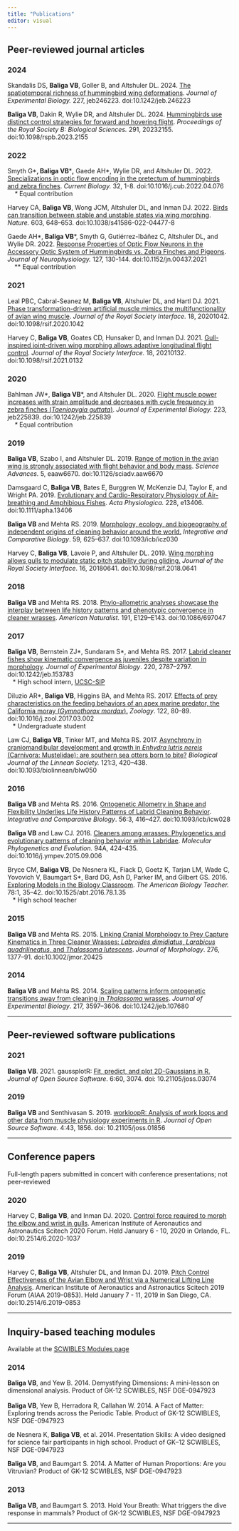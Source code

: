 ```yaml
---
title: "Publications"
editor: visual
---
```


## Peer-reviewed journal articles

### 2024

Skandalis DS, **Baliga VB**, Goller B, and Altshuler DL. 2024. [The
spatiotemporal richness of hummingbird wing
deformations](https://doi.org/10.1242/jeb.246223). *Journal of Experimental
Biology.* 227, jeb246223. doi:10.1242/jeb.246223

**Baliga VB**, Dakin R, Wylie DR, and Altshuler DL. 2024. [Hummingbirds use
distinct control strategies for forward and hovering
flight](https://doi.org/10.1098/rspb.2023.2155). *Proceedings of the Royal
Society B: Biological Sciences.* 291, 20232155. doi:10.1098/rspb.2023.2155

### 2022

Smyth G\***, Baliga VB**\***,** Gaede AH\*, Wylie DR, and Altshuler DL. 2022.
[Specializations in optic flow encoding in the pretectum of hummingbirds and
zebra finches](https://doi.org/10.1016/j.cub.2022.04.076). *Current Biology.*
32, 1-8. doi:10.1016/j.cub.2022.04.076*\
    \** Equal contribution

Harvey CA, **Baliga VB**, Wong JCM, Altshuler DL, and Inman DJ. 2022. [Birds can
transition between stable and unstable states via wing
morphing](https://doi.org/10.1038/s41586-022-04477-8). *Nature.* 603, 648--653.
doi:10.1038/s41586-022-04477-8

Gaede AH\*, **Baliga VB**\*, Smyth G, Gutiérrez-Ibáñez C, Altshuler DL, and
Wylie DR. 2022. [Response Properties of Optic Flow Neurons in the Accessory
Optic System of Hummingbirds vs. Zebra Finches and
Pigeons](https://doi.org/10.1152/jn.00437.2021). *Journal of Neurophysiology.*
127, 130-144. doi:10.1152/jn.00437.2021\
    \*\* Equal contribution

### 2021

Leal PBC, Cabral-Seanez M, **Baliga VB**, Altshuler DL, and Hartl DJ. 2021.
[Phase transformation-driven artificial muscle mimics the multifunctionality of
avian wing muscle](https://doi.org/10.1098/rsif.2020.1042). *Journal of the
Royal Society Interface.* 18, 20201042. doi:10.1098/rsif.2020.1042

Harvey C, **Baliga VB**, Goates CD, Hunsaker D, and Inman DJ. 2021.
[Gull-inspired joint-driven wing morphing allows adaptive longitudinal flight
control](https://doi.org/10.1098/rsif.2021.0132). *Journal of the Royal Society
Interface.* 18, 20210132. doi:10.1098/rsif.2021.0132

### 2020

Bahlman JW\*, **Baliga VB**\*, and Altshuler DL. 2020. [Flight muscle power
increases with strain amplitude and decreases with cycle frequency in zebra
finches (*Taeniopygia guttata*)](https://dx.doi.org/10.1242/jeb.225839).
*Journal of Experimental Biology.* 223*,* jeb225839. doi:10.1242/jeb.225839*\
    \** Equal contribution

### 2019

**Baliga VB**, Szabo I, and Altshuler DL. 2019. [Range of motion in the avian
wing is strongly associated with flight behavior and body
mass](https://doi.org/10.1126/sciadv.aaw6670). *Science Advances.* 5, eaaw6670.
doi:10.1126/sciadv.aaw6670

Damsgaard C, **Baliga VB**, Bates E, Burggren W, McKenzie DJ, Taylor E, and
Wright PA. 2019. [Evolutionary and Cardio-Respiratory Physiology of
Air-breathing and Amphibious Fishes](https://doi.org/10.1111/apha.13406). *Acta
Physiologica.* 228, e13406. doi:10.1111/apha.13406

**Baliga VB** and Mehta RS. 2019. [Morphology, ecology, and biogeography of
independent origins of cleaning behavior around the
world.](https://doi.org/10.1093/icb/icz030) *Integrative and Comparative
Biology*. 59, 625--637. doi:10.1093/icb/icz030

Harvey C, **Baliga VB**, Lavoie P, and Altshuler DL. 2019. [Wing morphing allows
gulls to modulate static pitch stability during
gliding.](http://dx.doi.org/10.1098/rsif.2018.0641) *Journal of the Royal
Society Interface*. 16, 20180641. doi:10.1098/rsif.2018.0641

### 2018

**Baliga VB** and Mehta RS. 2018. [Phylo-allometric analyses showcase the
interplay between life history patterns and phenotypic convergence in cleaner
wrasses](https://doi.org/10.1086/697047). *American Naturalist.* 191,
E129--E143. doi:10.1086/697047

### 2017

**Baliga VB**, Bernstein ZJ\*, Sundaram S\*, and Mehta RS. 2017. [Labrid cleaner
fishes show kinematic convergence as juveniles despite variation in
morphology](http://dx.doi.org/10.1242/jeb.153783). *Journal of Experimental
Biology*. 220, 2787--2797. doi:10.1242/jeb.153783\
   \* High school intern, [UCSC-SIP](http://ucsc-sip.org/)

Diluzio AR\*, **Baliga VB**, Higgins BA, and Mehta RS. 2017. [Effects of prey
characteristics on the feeding behaviors of an apex marine predator, the
California moray (*Gymnothorax
mordax*).](http://dx.doi.org/10.1016/j.zool.2017.03.002) *Zoology*. 122, 80--89.
doi:10.1016/j.zool.2017.03.002\
   \* Undergraduate student

Law CJ, **Baliga VB**, Tinker MT, and Mehta RS. 2017. [Asynchrony in
craniomandibular development and growth in *Enhydra lutris nereis* (Carnivora:
Mustelidae): are southern sea otters born to
bite?](http://dx.doi.org/10.1093/biolinnean/blw050) *Biological Journal of the
Linnean Society.* 121:3, 420--438. doi:10.1093/biolinnean/blw050

### 2016

**Baliga VB** and Mehta RS. 2016. [Ontogenetic Allometry in Shape and
Flexibility Underlies Life History Patterns of Labrid Cleaning
Behavior](http://dx.doi.org/10.1093/icb/icw028). *Integrative and Comparative
Biology*. 56:3, 416--427. doi:10.1093/icb/icw028

**Baliga VB** and Law CJ. 2016. [Cleaners among wrasses: Phylogenetics and
evolutionary patterns of cleaning behavior within
Labridae](http://dx.doi.org/10.1016/j.ympev.2015.09.006). *Molecular
Phylogenetics and Evolution.* 94A, 424--435. doi:10.1016/j.ympev.2015.09.006

Bryce CM, **Baliga VB**, De Nesnera KL, Fiack D, Goetz K, Tarjan LM, Wade C,
Yovovich V, Baumgart S\*, Bard DG, Ash D, Parker IM, and Gilbert GS. 2016*.*
[Exploring Models in the Biology
Classroom](http://dx.doi.org/10.1525/abt.2016.78.1.35). *The American Biology
Teacher.* 78:1, 35--42. doi:10.1525/abt.2016.78.1.35\
   \* High school teacher

### 2015

**Baliga VB** and Mehta RS. 2015. [Linking Cranial Morphology to Prey Capture
Kinematics in Three Cleaner Wrasses: *Labroides dimidiatus*, *Larabicus
quadrilineatus*, and *Thalassoma
lutescens*](http://dx.doi.org/10.1002/jmor.20425). *Journal of Morphology*. 276,
1377--91. doi:10.1002/jmor.20425

### 2014

**Baliga VB** and Mehta RS. 2014. [Scaling patterns inform ontogenetic
transitions away from cleaning in *Thalassoma*
wrasses](http://dx.doi.org/10.1242/jeb.107680). *Journal of Experimental
Biology*. 217, 3597--3606. doi:10.1242/jeb.107680

--------------------------------------------------------------------------------

## Peer-reviewed software publications

### 2021

**Baliga VB**. 2021. gaussplotR: [Fit, predict, and plot 2D-Gaussians in
R.](https://doi.org/10.21105/joss.03074) *Journal of Open Source Software*.
6:60, 3074. doi: 10.21105/joss.03074

### 2019

**Baliga VB** and Senthivasan S. 2019. [workloopR: Analysis of work loops and
other data from muscle physiology experiments in
R](https://doi.org/10.21105/joss.01856). *Journal of Open Source Software.*
4:43, 1856. doi: 10.21105/joss.01856

--------------------------------------------------------------------------------

## Conference papers

Full-length papers submitted in concert with conference presentations; not
peer-reviewed

### 2020

Harvey C, **Baliga VB**, and Inman DJ. 2020. [Control force required to morph
the elbow and wrist in gulls](https://dx.doi.org/10.2514/6.2020-1037). American
Institute of Aeronautics and Astronautics Scitech 2020 Forum. Held January 6 -
10, 2020 in Orlando, FL. doi:10.2514/6.2020-1037

### 2019

Harvey C, **Baliga VB**, Altshuler DL, and Inman DJ. 2019. [Pitch Control
Effectiveness of the Avian Elbow and Wrist via a Numerical Lifting Line
Analysis](https://doi.org/10.2514/6.2019-0853). American Institute of
Aeronautics and Astronautics Scitech 2019 Forum (AIAA 2019-0853). Held January
7 - 11, 2019 in San Diego, CA. doi:10.2514/6.2019-0853

--------------------------------------------------------------------------------

## Inquiry-based teaching modules

Available at the [SCWIBLES Modules
page](http://scwibles.ucsc.edu/SCWIBLESModules.html)

### 2014

**Baliga VB**, and Yew B. 2014. Demystifying Dimensions: A mini-lesson on
dimensional analysis. Product of GK-12 SCWIBLES, NSF DGE-0947923\
\
**Baliga VB**, Yew B, Herradora R, Callahan W. 2014. A Fact of Matter: Exploring
trends across the Periodic Table. Product of GK-12 SCWIBLES, NSF DGE-0947923

de Nesnera K, **Baliga VB**, et al. 2014. Presentation Skills: A video designed
for science fair participants in high school. Product of GK--12 SCWIBLES, NSF
DGE-0947923

**Baliga VB**, and Baumgart S. 2014. A Matter of Human Proportions: Are you
Vitruvian? Product of GK-12 SCWIBLES, NSF DGE-0947923

### 2013

**Baliga VB**, and Baumgart S. 2013. Hold Your Breath: What triggers the dive
response in mammals? Product of GK-12 SCWIBLES, NSF DGE-0947923

--------------------------------------------------------------------------------
